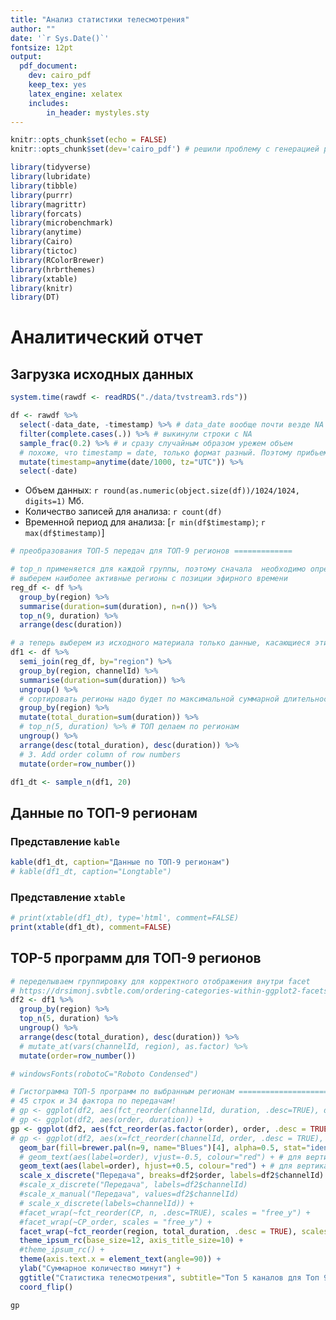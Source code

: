 ```yaml
---
title: "Анализ статистики телесмотрения"
author: ""
date: '`r Sys.Date()`'
fontsize: 12pt
output:
  pdf_document:
    dev: cairo_pdf
    keep_tex: yes
    latex_engine: xelatex
    includes:
        in_header: mystyles.sty
---
```


```r
knitr::opts_chunk$set(echo = FALSE)
knitr::opts_chunk$set(dev='cairo_pdf') # решили проблему с генерацией русского текста в графиках
```

```r
library(tidyverse)
library(lubridate)
library(tibble)
library(purrr)
library(magrittr)
library(forcats)
library(microbenchmark)
library(anytime)
library(Cairo)
library(tictoc)
library(RColorBrewer)
library(hrbrthemes)
library(xtable)
library(knitr)
library(DT)
```

# Аналитический отчет

## Загрузка исходных данных


```r
system.time(rawdf <- readRDS("./data/tvstream3.rds"))

df <- rawdf %>%
  select(-data_date, -timestamp) %>% # data_date вообще почти везде NA
  filter(complete.cases(.)) %>% # выкинули строки с NA
  sample_frac(0.2) %>% # и сразу случайным образом урежем объем
  # похоже, что timestamp = date, только формат разный. Поэтому прибьем, чтобы память не забивать
  mutate(timestamp=anytime(date/1000, tz="UTC")) %>%
  select(-date)
```

- Объем данных: `r round(as.numeric(object.size(df))/1024/1024, digits=1)` Мб.
- Количество записей для анализа: `r count(df)`
- Временной период для анализа: [`r min(df$timestamp)`; `r max(df$timestamp)`]

```r

# преобразования ТОП-5 передач для ТОП-9 регионов =============

# top_n применяется для каждой группы, поэтому сначала  необходимо определить ТОП N по регионам
# выберем наиболее активные регионы c позиции эфирного времени
reg_df <- df %>%
  group_by(region) %>%
  summarise(duration=sum(duration), n=n()) %>%
  top_n(9, duration) %>%
  arrange(desc(duration))

# а теперь выберем из исходного материала только данные, касающиеся этих ТОП N регионов
df1 <- df %>%
  semi_join(reg_df, by="region") %>%
  group_by(region, channelId) %>%
  summarise(duration=sum(duration)) %>%
  ungroup() %>%
  # сортировать регионы надо будет по максимальной суммарной длительности
  group_by(region) %>%
  mutate(total_duration=sum(duration)) %>%
  # top_n(5, duration) %>% # ТОП делаем по регионам
  ungroup() %>%
  arrange(desc(total_duration), desc(duration)) %>%
  # 3. Add order column of row numbers
  mutate(order=row_number())

df1_dt <- sample_n(df1, 20)
```

## Данные по ТОП-9 регионам

### Представление `kable`
```r
kable(df1_dt, caption="Данные по ТОП-9 регионам")
# kable(df1_dt, caption="Longtable")
```

### Представление `xtable`
```r
# print(xtable(df1_dt), type='html', comment=FALSE)
print(xtable(df1_dt), comment=FALSE)
```


## TOP-5 программ для ТОП-9 регионов
```r
# переделываем группировку для корректного отображения внутри facet
# https://drsimonj.svbtle.com/ordering-categories-within-ggplot2-facets
df2 <- df1 %>% 
  group_by(region) %>% 
  top_n(5, duration) %>%
  ungroup() %>%
  arrange(desc(total_duration), desc(duration)) %>%
  # mutate_at(vars(channelId, region), as.factor) %>%
  mutate(order=row_number())

# windowsFonts(robotoC="Roboto Condensed")

# Гистограмма ТОП-5 программ по выбранным регионам ====================================
# 45 строк и 34 фактора по передачам!
# gp <- ggplot(df2, aes(fct_reorder(channelId, duration, .desc=TRUE), duration)) +
# gp <- ggplot(df2, aes(order, duration)) +
gp <- ggplot(df2, aes(fct_reorder(as.factor(order), order, .desc = TRUE), duration)) +
# gp <- ggplot(df2, aes(x=fct_reorder(channelId, order, .desc = TRUE), y=duration)) +  
  geom_bar(fill=brewer.pal(n=9, name="Blues")[4], alpha=0.5, stat="identity") +
  # geom_text(aes(label=order), vjust=-0.5, colour="red") + # для вертикальных
  geom_text(aes(label=order), hjust=+0.5, colour="red") + # для вертикальных
  scale_x_discrete("Передача", breaks=df2$order, labels=df2$channelId) +
  #scale_x_discrete("Передача", labels=df2$channelId)
  #scale_x_manual("Передача", values=df2$channelId)
  # scale_x_discrete(labels=channelId)) +
  #facet_wrap(~fct_reorder(CP, n, .desc=TRUE), scales = "free_y") +
  #facet_wrap(~CP_order, scales = "free_y") +
  facet_wrap(~fct_reorder(region, total_duration, .desc = TRUE), scales = "free") +
  theme_ipsum_rc(base_size=12, axis_title_size=10) +
  #theme_ipsum_rc() +  
  theme(axis.text.x = element_text(angle=90)) +
  ylab("Суммарное количество минут") +
  ggtitle("Статистика телесмотрения", subtitle="Топ 5 каналов для Топ 9 регионов") +
  coord_flip()

gp
```


